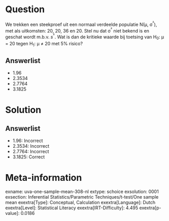 Question
========

We trekken een steekproef uit een normaal verdeelde populatie N(μ,
σ^²^), met als uitkomsten: 20, 20, 36 en 20. Stel nu dat σ^²^ niet
bekend is en geschat wordt m.b.v. *s*^²^. Wat is dan de kritieke waarde
bij toetsing van H~0~: μ = 20 tegen H~1~: μ ≠ 20 met 5% risico?

Answerlist
----------

* 1.96
* 2.3534
* 2.7764
* 3.1825

Solution
========

Answerlist
----------

* 1.96: Incorrect
* 2.3534: Incorrect
* 2.7764: Incorrect
* 3.1825: Correct

Meta-information
================
exname: uva-one-sample-mean-308-nl
extype: schoice
exsolution: 0001
exsection: Inferential Statistics/Parametric Techniques/t-test/One sample mean
exextra[Type]: Conceptual, Calculation
exextra[Language]: Dutch
exextra[Level]: Statistical Literacy
exextra[IRT-Difficulty]: 4.495
exextra[p-value]: 0.0186
